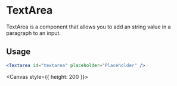 
<Meta title="recipes/Text Area" />

# TextArea

TextArea is a component that allows you to add an string value in a paragraph to an input.

## Usage


```jsx
<Textarea id="textarea" placeholder="Placeholder" />
```

<Canvas style={{ height: 200 }}>
  <Story id="recipes-stories-textarea--text-area-story" />
</Canvas>

